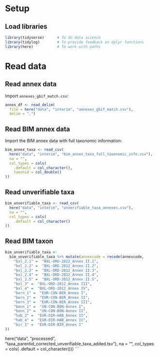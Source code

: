 # Setup

## Load libraries

```r
library(tidyverse)      # To do data science
library(tidylog)        # To provide feedback on dplyr functions
library(here)           # To work with paths
```

# Read data

## Read annex data

Import `annexes_gbif_match.csv`:

```r
annex_df <- read_delim(
  file = here("data", "interim", "annexes_gbif_match.csv"), 
  delim = ",")
```

## Read BIM annex data

Import the BIM annex data with full taxonomic information:

```r
bim_annex_taxa <- read_csv(
  here("data", "interim", "bim_annex_taxa_full_taxonomic_info.csv"),
  na = "",
  col_types = cols(
    .default = col_character(),
    taxonid = col_double()
))
```

## Read unverifiable taxa

```r
bim_unverifiable_taxa <- read_csv(
  here("data", "interim", "unverifiable_taxa_annexes.csv"),
  na = "",
  col_types = cols(
    .default = col_character()
))
```

## Read BIM taxon

```r
bim_unverifiable_taxa <-
  bim_unverifiable_taxa %>% mutate(annexcode = recode(annexcode,
    "bxl_2.1" =  "BXL-ORD-2012_Annex II.1",
    "bxl_2.2" =  "BXL-ORD-2012_Annex II.2",
    "bxl_2.3" =  "BXL-ORD-2012_Annex II.3",
    "bxl_2.4" =  "BXL-ORD-2012_Annex II.4",
    "bxl_2.5" =  "BXL-ORD-2012_Annex II.5",
    "bxl_3" =  "BXL-ORD-2012_Annex III",
    "bxl_4" =  "BXL-ORD-2012_Annex IV",
    "bern_1" =  "EUR-CON-BER_Annex I",
    "bern_2" =  "EUR-CON-BER_Annex II",
    "bern_3" =  "EUR-CON-BER_Annex III",
    "bonn_1" =  "UN-CON-BON-Annex I",
    "bonn_2" =  "UN-CON-BON-Annex II",
    "hab_2" =  "EUR-DIR-HAB_Annex II",
    "hab_4" =  "EUR-DIR-HAB_Annex IV",
    "bir_1" =  "EUR-DIR-BIR_Annex I"
))
```

  here("data", "processed", "taxa_parentid_corrected_unverifiable_taxa_added.tsv"),
  na = "",
  col_types = cols(
    .default = col_character()))
```

